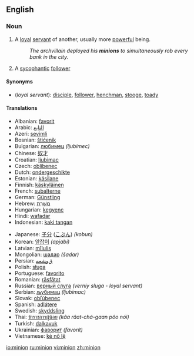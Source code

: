 ==English==

===Noun===
{{wikipedia}}
{{en-noun}}

# A [[loyal]] [[servant]] of another, usually more [[powerful]] being.
#:''The archvillain deployed his '''minions''' to simultaneously rob every bank in the city.''
# A [[sycophantic]] [[follower]]

====Synonyms====
*(''loyal servant''): [[disciple]], [[follower]], [[henchman]], [[stooge]], [[toady]]

====Translations====
{{trans-top|loyal servant of another more powerful being}}
*Albanian: [[favorit]]
*Arabic: [[التابع]]
*Azeri: [[sevimli]]
*Bosnian: [[štićenik]]
*Bulgarian: [[любимец]] ''(ljubimec)''
*Chinese: [[奴才]]
*Croatian: [[ljubimac]]
*Czech: [[oblíbenec]]
*Dutch: [[ondergeschikte]]
*Estonian: [[käsilane]]
*Finnish: [[käskyläinen]]
*French: [[subalterne]]
*German: [[Günstling]]
*Hebrew: [[מְשָׁרֵת]]
*Hungarian: [[kegyenc]]
*Hindi: [[wafadar]]
*Indonesian: [[kaki tangan]]
{{mid}}<!--languages from J to Z go here-->
*Japanese: [[子分]] ([[こぶん]]) ''(kobun)''
*Korean: [[앞잡이]] ''(apjabi)''
*Latvian: [[mīlulis]]
*Mongolian: [[шадар]] ''(šadar)''
*Persian: [[ﻕﻭﺸﻌﻤ]]
*Polish: [[sługa]]
*Portuguese: [[favorito]]
*Romanian: [[răsfăţat]]
*Russian: [[верный слуга]] ''(verniy sluga - loyal servant)''
*Serbian: [[љубимац]] ''(ljubimac)''
*Slovak: [[obľúbenec]]
*Spanish: [[adlátere]]
*Swedish: [[skyddsling]]
*Thai: [[ข้าราชการผู้น้อย]] ''(kâa râat-chá-gaan pôo nói)''
*Turkish: [[dalkavuk]]
*Ukrainian: [[фаворит]] ''(favorít)''
*Vietnamese: [[kẻ nô lệ]]
{{trans-bottom}}

[[io:minion]]
[[ru:minion]]
[[vi:minion]]
[[zh:minion]]